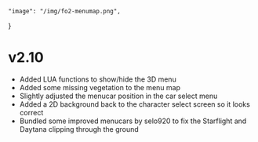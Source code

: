     "image": "/img/fo2-menumap.png",
}

# v2.10

- Added LUA functions to show/hide the 3D menu
- Added some missing vegetation to the menu map
- Slightly adjusted the menucar position in the car select menu
- Added a 2D background back to the character select screen so it looks correct
- Bundled some improved menucars by selo920 to fix the Starflight and Daytana clipping through the ground